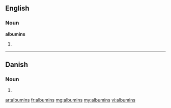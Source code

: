 ==English==

===Noun===
'''albumins'''

# {{plural of|albumin}}

----

==Danish==

===Noun===
{{head|da|noun form|g=n}}

# {{form of|genitive singular indefinite|albumin|lang=da}}

[[ar:albumins]]
[[fr:albumins]]
[[mg:albumins]]
[[my:albumins]]
[[vi:albumins]]